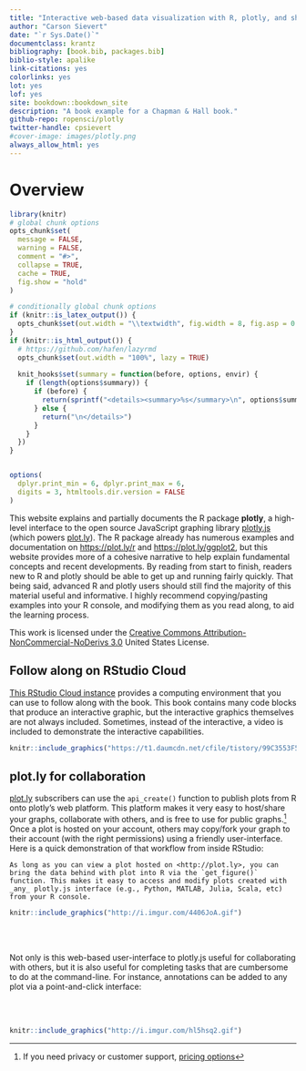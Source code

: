 ```yaml
--- 
title: "Interactive web-based data visualization with R, plotly, and shiny"
author: "Carson Sievert"
date: "`r Sys.Date()`"
documentclass: krantz
bibliography: [book.bib, packages.bib]
biblio-style: apalike
link-citations: yes
colorlinks: yes
lot: yes
lof: yes
site: bookdown::bookdown_site
description: "A book example for a Chapman & Hall book."
github-repo: ropensci/plotly
twitter-handle: cpsievert
#cover-image: images/plotly.png
always_allow_html: yes
---
```


# Overview {-}

```r
library(knitr)
# global chunk options
opts_chunk$set(
  message = FALSE, 
  warning = FALSE, 
  comment = "#>",
  collapse = TRUE,
  cache = TRUE,
  fig.show = "hold"
)

# conditionally global chunk options
if (knitr::is_latex_output()) {
  opts_chunk$set(out.width = "\\textwidth", fig.width = 8, fig.asp = 0.618)
}
if (knitr::is_html_output()) {
  # https://github.com/hafen/lazyrmd
  opts_chunk$set(out.width = "100%", lazy = TRUE)
  
  knit_hooks$set(summary = function(before, options, envir) {
    if (length(options$summary)) {
      if (before) {
        return(sprintf("<details><summary>%s</summary>\n", options$summary))
      } else {
        return("\n</details>")
      }
    }
  })
}


options(
  dplyr.print_min = 6, dplyr.print_max = 6, 
  digits = 3, htmltools.dir.version = FALSE
)
```

This website explains and partially documents the R package **plotly**, a high-level interface to the open source JavaScript graphing library [plotly.js](https://github.com/plotly/plotly.js) (which powers [plot.ly](https://plot.ly/)). The R package already has numerous examples and documentation on <https://plot.ly/r> and <https://plot.ly/ggplot2>, but this website provides more of a cohesive narrative to help explain fundamental concepts and recent developments. By reading from start to finish, readers new to R and plotly should be able to get up and running fairly quickly. That being said, advanced R and plotly users should still find the majority of this material useful and informative. I highly recommend copying/pasting examples into your R console, and modifying them as you read along, to aid the learning process.

This work is licensed under the [Creative Commons Attribution-NonCommercial-NoDerivs 3.0](http://creativecommons.org/licenses/by-nc-nd/3.0/us/) United States License. 

## Follow along on RStudio Cloud {-}

[This RStudio Cloud instance](https://rstudio.cloud/project/156701) provides a computing environment that you can use to follow along with the book. This book contains many code blocks that produce an interactive graphic, but the interactive graphics themselves are not always included. Sometimes, instead of the interactive, a video is included to demonstrate the interactive capabilities.

```r
knitr::include_graphics("https://t1.daumcdn.net/cfile/tistory/99C3553F5BB0414A2A")
```


## plot.ly for collaboration {-}

[plot.ly](https://plot.ly/) subscribers can use the `api_create()` function to publish plots from R onto plotly's web platform. This platform makes it very easy to host/share your graphs, collaborate with others, and is free to use for public graphs.^[If you need privacy or customer support, [pricing options](https://plot.ly/products/cloud/)] Once a plot is hosted on your account, others may copy/fork your graph to their account (with the right permissions) using a friendly user-interface. Here is a quick demonstration of that workflow from inside RStudio:

```block
As long as you can view a plot hosted on <http://plot.ly>, you can bring the data behind with plot into R via the `get_figure()` function. This makes it easy to access and modify plots created with _any_ plotly.js interface (e.g., Python, MATLAB, Julia, Scala, etc) from your R console.
```

```r
knitr::include_graphics("http://i.imgur.com/4406JoA.gif")
```

<br />
<br />

Not only is this web-based user-interface to plotly.js useful for collaborating with others, but it is also useful for completing tasks that are cumbersome to do at the command-line. For instance, annotations can be added to any plot via a point-and-click interface:

<br />
<br />

```r
knitr::include_graphics("http://i.imgur.com/hl5hsq2.gif")
```
